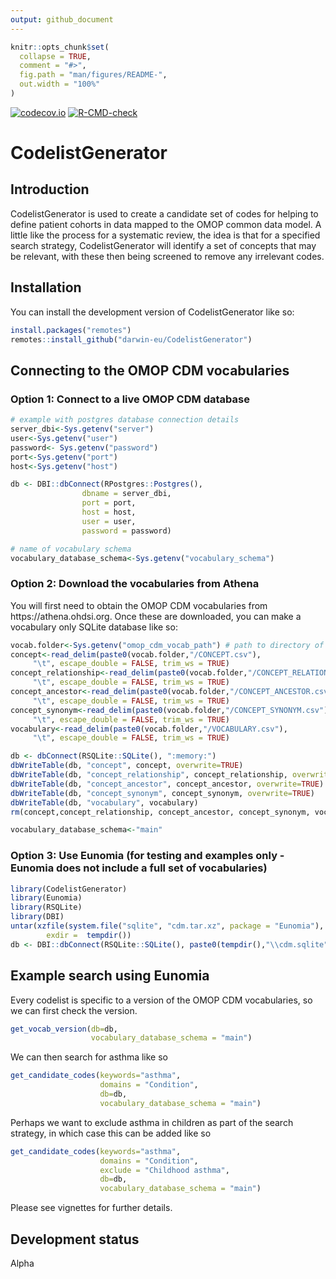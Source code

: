 ```yaml
---
output: github_document
---
```


<!-- README.md is generated from README.Rmd. Please edit that file -->

```r
knitr::opts_chunk$set(
  collapse = TRUE,
  comment = "#>",
  fig.path = "man/figures/README-",
  out.width = "100%"
)
```

<!-- badges: start -->
[![codecov.io](https://codecov.io/github/oxford-pharmacoepi/CodelistGenerator/coverage.svg?branch=main)](https://codecov.io/github/oxford-pharmacoepi/CodelistGenerator?branch=main)
[![R-CMD-check](https://github.com/oxford-pharmacoepi/CodelistGenerator/workflows/R-CMD-check/badge.svg)](https://github.com/oxford-pharmacoepi/CodelistGenerator/actions)
<!-- badges: end -->

# CodelistGenerator

## Introduction
CodelistGenerator is used to create a candidate set of codes for helping to define patient cohorts in data mapped to the OMOP common data model. A little like the process for a systematic review, the idea is that for a specified search strategy, CodelistGenerator will identify a set of concepts that may be relevant, with these then being screened to remove any irrelevant codes.

## Installation
You can install the development version of CodelistGenerator like so:
``` r
install.packages("remotes")
remotes::install_github("darwin-eu/CodelistGenerator")
```

## Connecting to the OMOP CDM vocabularies
### Option 1: Connect to a live OMOP CDM database
```r
# example with postgres database connection details
server_dbi<-Sys.getenv("server")
user<-Sys.getenv("user")
password<- Sys.getenv("password")
port<-Sys.getenv("port")
host<-Sys.getenv("host")

db <- DBI::dbConnect(RPostgres::Postgres(),
                dbname = server_dbi,
                port = port,
                host = host,
                user = user,
                password = password)

# name of vocabulary schema
vocabulary_database_schema<-Sys.getenv("vocabulary_schema")
```

### Option 2: Download the vocabularies from Athena 
You will first need to obtain the OMOP CDM vocabularies from https://athena.ohdsi.org. Once these are downloaded, you can make a vocabulary only SQLite database like so:
```r
vocab.folder<-Sys.getenv("omop_cdm_vocab_path") # path to directory of unzipped files
concept<-read_delim(paste0(vocab.folder,"/CONCEPT.csv"),
     "\t", escape_double = FALSE, trim_ws = TRUE)
concept_relationship<-read_delim(paste0(vocab.folder,"/CONCEPT_RELATIONSHIP.csv"),
     "\t", escape_double = FALSE, trim_ws = TRUE) 
concept_ancestor<-read_delim(paste0(vocab.folder,"/CONCEPT_ANCESTOR.csv"),
     "\t", escape_double = FALSE, trim_ws = TRUE)
concept_synonym<-read_delim(paste0(vocab.folder,"/CONCEPT_SYNONYM.csv"),
     "\t", escape_double = FALSE, trim_ws = TRUE)
vocabulary<-read_delim(paste0(vocab.folder,"/VOCABULARY.csv"),
     "\t", escape_double = FALSE, trim_ws = TRUE)

db <- dbConnect(RSQLite::SQLite(), ":memory:")
dbWriteTable(db, "concept", concept, overwrite=TRUE)
dbWriteTable(db, "concept_relationship", concept_relationship, overwrite=TRUE)
dbWriteTable(db, "concept_ancestor", concept_ancestor, overwrite=TRUE)
dbWriteTable(db, "concept_synonym", concept_synonym, overwrite=TRUE)
dbWriteTable(db, "vocabulary", vocabulary)
rm(concept,concept_relationship, concept_ancestor, concept_synonym, vocabulary)

vocabulary_database_schema<-"main"
```


### Option 3: Use Eunomia (for testing and examples only - Eunomia does not include a full set of vocabularies)
```r
library(CodelistGenerator)
library(Eunomia)
library(RSQLite)
library(DBI)
untar(xzfile(system.file("sqlite", "cdm.tar.xz", package = "Eunomia"), open = "rb"),
        exdir =  tempdir())
db <- DBI::dbConnect(RSQLite::SQLite(), paste0(tempdir(),"\\cdm.sqlite"))
```

## Example search using Eunomia
Every codelist is specific to a version of the OMOP CDM vocabularies, so we can first check the version.
```r
get_vocab_version(db=db,
                  vocabulary_database_schema = "main")
```

We can then search for asthma like so
```r
get_candidate_codes(keywords="asthma",
                    domains = "Condition",
                    db=db,
                    vocabulary_database_schema = "main")
```

Perhaps we want to exclude asthma in children as part of the search strategy, in which case this can be added like so
```r
get_candidate_codes(keywords="asthma",
                    domains = "Condition",
                    exclude = "Childhood asthma",
                    db=db,
                    vocabulary_database_schema = "main")

```

Please see vignettes for further details.

## Development status
Alpha
